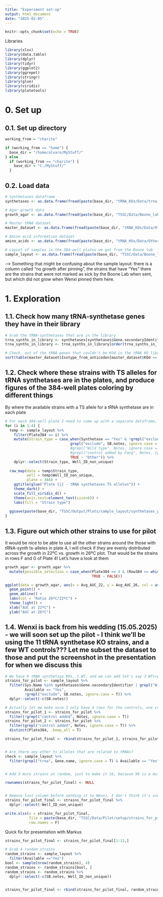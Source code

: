 ```yaml
---
title: "Experiment set-up"
output: html_document
date: "2025-02-05"
---
```


```r
knitr::opts_chunk$set(echo = TRUE)
```


Libraries
```r
library(xlsx)
library(data.table)
library(dplyr)
library(tidyr)
library(ggplot2)
library(ggrepel)
library(stringr)
library(glue)
library(viridis)
library(platetools)
```




# 0. Set up
## 0.1. Set up directory
```r
working_from = "charite"

if (working_from == "home") {
  base_dir = "/home/alvaro/MyStuff/"
} else
  if (working_from == "charite") {
    base_dir = "C:/MyStuff/"
  }

```

## 0.2. Load data
```r
# Synthetases dataframe
synthetases <- as.data.frame(fread(paste(base_dir, "tRNA_KOs/Data/trna_synthetases.csv", sep="")))

# Agar growth data
growth_agar <- as.data.frame(fread(paste(base_dir, "TSSC/Data/Boone_lab/Growth/Mine/Processed_by_them/growth_agar.tsv", sep="")))

# Master tRNA dataset
master_dataset <- as.data.frame(fread(paste(base_dir, "tRNA_KOs/Data/Other/GtRNAdb/master_tRNA_dataset.csv", sep="")))

# Amino acid information dataset
amino_acids <- as.data.frame(fread(paste(base_dir, "tRNA_KOs/Data/Other/GtRNAdb/amino_acids.csv", sep="")))

# Layout of samples in the 384-well plates we got from the Boone lab
sample_layout <- as.data.frame(fread(paste(base_dir, "TSSC/Data/Boone_lab/sample_layout.csv", sep="")))
```
--> Something that might be confusing about the sample layout: there is a column called "no growth after pinning", the strains that have "Yes" there are the strains that were not marked as sick by the Boone Lab when sent, but which did not grow when Wenxi pinned them here. 




# 1. Exploration 
## 1.1. Check how many tRNA-synthetase genes they have in their library
```r
# Grab the tRNA-synthetases that are in the library
trna_synths_in_library <- synthetases[synthetases$Gene.secondaryIdentifier %in% growth_agar$Sys.Name,]
trna_synths_in_library <- trna_synths_in_library[order(trna_synths_in_library$Gene.name),]

# Check, out of the tRNA genes that couldn't be KOd in the tRNA KO library, how many correspond to which amino acids - what defines this? I EXPLORE THIS FURTHER IN 1.11. IN THE MAIN TRNA .RMD FILE
sort(table(master_dataset$Isotype_from_anticodon[master_dataset$KOd == "No"]))
```

## 1.2. Check where these strains with TS alleles for tRNA synthetases are in the plates, and produce figures of the 384-well plates coloring by different things
By where the available strains with a TS allele for a tRNA synthetase are in each plate
```r
# For each 384-well plate I need to come up with a separate dataframe, with only the column with the appropriate well IDs, and another column I want to color the wells by
for (i in 1:4) {
  temp <- sample_layout %>%
    filter(Plate384 == i) %>%
    mutate(Strain_type = case_when(Synthetase == "Yes" & !grepl("exclude", SB.notes, ignore.case = T) ~ "Synthetase",
                              grepl("exclude", SB.notes, ignore.case = T) ~ "Exclude this well",
                              #grepl("Wild type", Notes, ignore.case = T) ~ "BY4741",
                              #grepl("control added by Fang", Notes, ignore.case = T) ~ "BY4741 + p13623",
                              TRUE ~ "Other")) %>%
    dplyr::select(Strain_type, Well_ID_non_unique)
  
  raw_map(data = temp$Strain_type,
          well = temp$Well_ID_non_unique,
          plate = 384) +
    ggtitle(glue("Plate {i} - tRNA synthetases TS alleles")) +
    theme_dark() +
    scale_fill_viridis_d() +
    theme(axis.text=element_text(size=6)) +
    labs(fill = "Strain type")
  
  ggsave(paste(base_dir, "TSSC/Output/Plots/sample_layout/synthetases_plate_", i, ".png", sep=""))
}
```

## 1.3. Figure out which other strains to use for pilot
It would be nice to be able to use all the other strains around the those with tRNA-synth ts-alleles in plate 4, I will check if they are evenly distributed across the growth in 22ºC vs. growth in 26ºC plot.
That would be the strains in rows F and G of Plate 4! Let's have a look at them
```r
growth_agar <- growth_agar %>%
  mutate(possible_selection = case_when(Plate384 == 4 & (Row384 == which(letters == "f")|Row384 == which(letters == "g")) ~ TRUE,
                                        TRUE ~ FALSE))

ggplot(data = growth_agar, aes(x = Avg_AUC_22, y = Avg_AUC_26, col = as.factor(possible_selection))) +
  geom_point() +
  geom_abline() +
  labs(col = "Ratio 26ºC/22ºC") +
  theme_light() +
  xlab("AUC at 22ºC") +
  ylab("AUC at 26ºC")
```


## 1.4. Wenxi is back from his wedding (15.05.2025) - we will soon set up the pilot - I think we'll be using the 11 tRNA synthetase KO strains, and a few WT controls??? Let me subset the dataset to those and put the screenshot in the presentation for when we discuss this
```r
# We have 9 tRNA synthetase KOs, 1 WT, and we can add let's say 3 WTs+plasmid = 13 strains
strains_for_pilot <- sample_layout %>%
  filter(Sys.Name %in% synthetases$Gene.secondaryIdentifier | grepl("Wild type", Notes, ignore.case = T) | grepl("control added by Fang", Notes, ignore.case = T),
         Available == "Yes",
         !grepl("exclude", SB.notes, ignore.case = T)) %>%
  dplyr::select(-c(SB.notes))

# Actually let me make sure I only have 4 rows for the controls, one coming from each plate
strains_for_pilot_1 <- strains_for_pilot %>%
  filter(!grepl("control added", Notes, ignore.case = T))
strains_for_pilot_2 <- strains_for_pilot %>%
  filter(grepl("control added", Notes, ignore.case = T)) %>%
  distinct(Plate384, .keep_all = T)

strains_for_pilot_final <- rbind(strains_for_pilot_1, strains_for_pilot_2)


# Are there any other ts alleles that are related to tRNAs?
check <- sample_layout %>%
  filter(grepl("trna", Gene.name, ignore.case = T) & Available == "Yes")


# Add 3 more strains at random, just to make it 16, because 96 is a multiple of 16

rownames(strains_for_pilot_final) <- NULL


# Remove last column before sending it to Wenxi, I don't think it's useful at all and it could be confusing
strains_for_pilot_final <- strains_for_pilot_final %>%
  dplyr::select(-Well_ID_non_unique)

write.xlsx(x = strains_for_pilot_final,
           file = paste(base_dir, "TSSC/Data/Pilot/setup/strains_for_pilot.xlsx", sep=""), 
           row.names = F)
```


Quick fix for presentation with Markus
```r
strains_for_pilot_final <- strains_for_pilot_final[1:12,]

# Grab 4 random strains
random_strains <- sample_layout %>%
  filter(Available =="Yes")
bool <- sample(nrow(random_strains), 4)
random_strains <- random_strains[bool, ] 
random_strains <- random_strains %>%
  dplyr::select(-c(SB.notes, Well_ID_non_unique))


strains_for_pilot_final <- rbind(strains_for_pilot_final, random_strains)
```






























